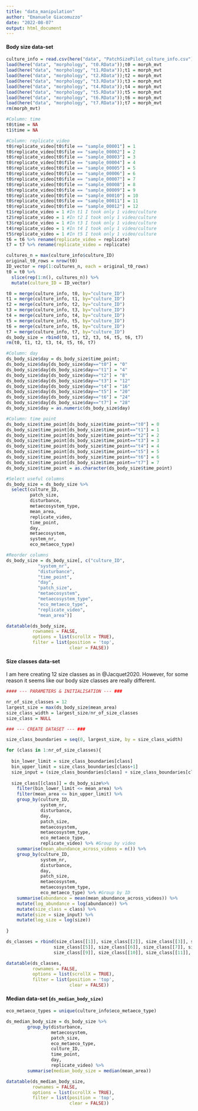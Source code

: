 ```yaml
---
title: "data_manipulation"
author: "Emanuele Giacomuzzo"
date: "2022-08-07"
output: html_document
---
```


#### Body size data-set

```r
culture_info = read.csv(here("data", "PatchSizePilot_culture_info.csv"), header = TRUE)
load(here("data", "morphology", "t0.RData"));t0 = morph_mvt
load(here("data", "morphology", "t1.RData"));t1 = morph_mvt
load(here("data", "morphology", "t2.RData"));t2 = morph_mvt
load(here("data", "morphology", "t3.RData"));t3 = morph_mvt
load(here("data", "morphology", "t4.RData"));t4 = morph_mvt
load(here("data", "morphology", "t5.RData"));t5 = morph_mvt
load(here("data", "morphology", "t6.RData"));t6 = morph_mvt
load(here("data", "morphology", "t7.RData"));t7 = morph_mvt
rm(morph_mvt)
```

```r
#Column: time
t0$time = NA
t1$time = NA

#Column: replicate_video
t0$replicate_video[t0$file == "sample_00001"] = 1
t0$replicate_video[t0$file == "sample_00002"] = 2
t0$replicate_video[t0$file == "sample_00003"] = 3
t0$replicate_video[t0$file == "sample_00004"] = 4
t0$replicate_video[t0$file == "sample_00005"] = 5
t0$replicate_video[t0$file == "sample_00006"] = 6
t0$replicate_video[t0$file == "sample_00007"] = 7
t0$replicate_video[t0$file == "sample_00008"] = 8
t0$replicate_video[t0$file == "sample_00009"] = 9
t0$replicate_video[t0$file == "sample_00010"] = 10
t0$replicate_video[t0$file == "sample_00011"] = 11
t0$replicate_video[t0$file == "sample_00012"] = 12
t1$replicate_video = 1 #In t1 I took only 1 video/culture
t2$replicate_video = 1 #In t2 I took only 1 video/culture
t3$replicate_video = 1 #In t3 I took only 1 video/culture
t4$replicate_video = 1 #In t4 I took only 1 video/culture
t5$replicate_video = 1 #In t5 I took only 1 video/culture
t6 = t6 %>% rename(replicate_video = replicate)
t7 = t7 %>% rename(replicate_video = replicate)
```

```r
cultures_n = max(culture_info$culture_ID)
original_t0_rows = nrow(t0)
ID_vector = rep(1:cultures_n, each = original_t0_rows)
t0 = t0 %>%
  slice(rep(1:n(), cultures_n)) %>%
  mutate(culture_ID = ID_vector)

t0 = merge(culture_info, t0, by="culture_ID")
t1 = merge(culture_info, t1, by="culture_ID")
t2 = merge(culture_info, t2, by="culture_ID")
t3 = merge(culture_info, t3, by="culture_ID")
t4 = merge(culture_info, t4, by="culture_ID")
t5 = merge(culture_info, t5, by="culture_ID")
t6 = merge(culture_info, t6, by="culture_ID")
t7 = merge(culture_info, t7, by="culture_ID")
ds_body_size = rbind(t0, t1, t2, t3, t4, t5, t6, t7)
rm(t0, t1, t2, t3, t4, t5, t6, t7)
```

```r
#Column: day
ds_body_size$day = ds_body_size$time_point;
ds_body_size$day[ds_body_size$day=="t0"] = "0"
ds_body_size$day[ds_body_size$day=="t1"] = "4"
ds_body_size$day[ds_body_size$day=="t2"] = "8"
ds_body_size$day[ds_body_size$day=="t3"] = "12"
ds_body_size$day[ds_body_size$day=="t4"] = "16"
ds_body_size$day[ds_body_size$day=="t5"] = "20"
ds_body_size$day[ds_body_size$day=="t6"] = "24"
ds_body_size$day[ds_body_size$day=="t7"] = "28"
ds_body_size$day = as.numeric(ds_body_size$day)

#Column: time point
ds_body_size$time_point[ds_body_size$time_point=="t0"] = 0
ds_body_size$time_point[ds_body_size$time_point=="t1"] = 1
ds_body_size$time_point[ds_body_size$time_point=="t2"] = 2
ds_body_size$time_point[ds_body_size$time_point=="t3"] = 3
ds_body_size$time_point[ds_body_size$time_point=="t4"] = 4
ds_body_size$time_point[ds_body_size$time_point=="t5"] = 5
ds_body_size$time_point[ds_body_size$time_point=="t6"] = 6
ds_body_size$time_point[ds_body_size$time_point=="t7"] = 7
ds_body_size$time_point = as.character(ds_body_size$time_point)

#Select useful columns
ds_body_size = ds_body_size %>% 
  select(culture_ID, 
         patch_size, 
         disturbance, 
         metaecosystem_type, 
         mean_area, 
         replicate_video, 
         time_point,
         day, 
         metaecosystem, 
         system_nr, 
         eco_metaeco_type)

#Reorder columns
ds_body_size = ds_body_size[, c("culture_ID", 
            "system_nr", 
            "disturbance", 
            "time_point",
            "day",
            "patch_size", 
            "metaecosystem", 
            "metaecosystem_type", 
            "eco_metaeco_type", 
            "replicate_video",
            "mean_area")]
```

```r
datatable(ds_body_size,
          rownames = FALSE,
          options = list(scrollX = TRUE),
          filter = list(position = 'top', 
                        clear = FALSE))
```

#### Size classes data-set

I am here creating 12 size classes as in @Jacquet2020. However, for some reason it seems like our body size classes are really different.

```r

#### --- PARAMETERS & INITIALISATION --- ###

nr_of_size_classes = 12
largest_size = max(ds_body_size$mean_area)
size_class_width = largest_size/nr_of_size_classes
size_class = NULL

### --- CREATE DATASET --- ###

size_class_boundaries = seq(0, largest_size, by = size_class_width)

for (class in 1:nr_of_size_classes){
  
  bin_lower_limit = size_class_boundaries[class]
  bin_upper_limit = size_class_boundaries[class+1]
  size_input = (size_class_boundaries[class] + size_class_boundaries[class + 1])/2
  
  size_class[[class]] = ds_body_size%>%
    filter(bin_lower_limit <= mean_area) %>%
    filter(mean_area <= bin_upper_limit) %>%
    group_by(culture_ID, 
             system_nr, 
             disturbance, 
             day, 
             patch_size, 
             metaecosystem, 
             metaecosystem_type, 
             eco_metaeco_type, 
             replicate_video) %>% #Group by video
    summarise(mean_abundance_across_videos = n()) %>%
    group_by(culture_ID, 
             system_nr, 
             disturbance, 
             day, 
             patch_size, 
             metaecosystem, 
             metaecosystem_type, 
             eco_metaeco_type) %>% #Group by ID
    summarise(abundance = mean(mean_abundance_across_videos)) %>%
    mutate(log_abundance = log(abundance)) %>%
    mutate(size_class = class) %>%
    mutate(size = size_input) %>%
    mutate(log_size = log(size))
  
}

ds_classes = rbind(size_class[[1]], size_class[[2]], size_class[[3]], size_class[[4]],
                  size_class[[5]], size_class[[6]], size_class[[7]], size_class[[8]],
                  size_class[[9]], size_class[[10]], size_class[[11]], size_class[[12]],)

datatable(ds_classes,
          rownames = FALSE,
          options = list(scrollX = TRUE),
          filter = list(position = 'top', 
                        clear = FALSE))
```

#### Median data-set (`ds_median_body_size)`

```r
eco_metaeco_types = unique(culture_info$eco_metaeco_type)

ds_median_body_size = ds_body_size %>%
        group_by(disturbance, 
                 metaecosystem,
                 patch_size, 
                 eco_metaeco_type, 
                 culture_ID, 
                 time_point,
                 day, 
                 replicate_video) %>%
        summarise(median_body_size = median(mean_area))
```

```r
datatable(ds_median_body_size,
          rownames = FALSE,
          options = list(scrollX = TRUE),
          filter = list(position = 'top', 
                        clear = FALSE))
```
